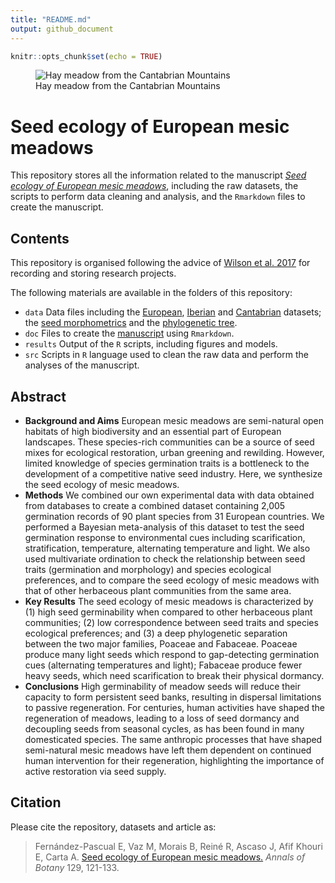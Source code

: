 ```yaml
---
title: "README.md"
output: github_document
---
```


```r
knitr::opts_chunk$set(echo = TRUE)
```

![Hay meadow from the Cantabrian Mountains](meadow.JPG)

# Seed ecology of European mesic meadows

This repository stores all the information related to the manuscript [*Seed ecology of European mesic meadows*](https://dx.doi.org/10.1093/aob/mcab135), including the raw datasets, the scripts to perform data cleaning and analysis, and the `Rmarkdown` files to create the manuscript.

## Contents

This repository is organised following the advice of [Wilson et al. 2017](https://doi.org/10.1371/journal.pcbi.1005510) for recording and storing research projects.


The following materials are available in the folders of this repository:

* `data` Data files including the [European](https://github.com/efernandezpascual/meadows/blob/master/data/european.csv), [Iberian](https://github.com/efernandezpascual/meadows/blob/master/data/iberian.csv) and [Cantabrian](https://github.com/efernandezpascual/meadows/blob/master/data/cantabrian.csv) datasets; the [seed morphometrics](https://github.com/efernandezpascual/meadows/blob/master/data/morphometrics.csv) and the [phylogenetic tree](https://github.com/efernandezpascual/meadows/blob/master/data/meadowstree.tree).
* `doc` Files to create the [manuscript](https://github.com/efernandezpascual/meadows/blob/master/doc/manuscript.md) using `Rmarkdown`.
* `results` Output of the `R` scripts, including figures and models.
* `src` Scripts in `R` language used to clean the raw data and perform the analyses of the manuscript.

## Abstract

* **Background and Aims** European mesic meadows are semi-natural open habitats of high biodiversity and an essential part of European landscapes. These species-rich communities can be a source of seed mixes for ecological restoration, urban greening and rewilding. However, limited knowledge of species germination traits is a bottleneck to the development of a competitive native seed industry. Here, we synthesize the seed ecology of mesic meadows.
* **Methods** We combined our own experimental data with data obtained from databases to create a combined dataset containing 2,005 germination records of 90 plant species from 31 European countries. We performed a Bayesian meta-analysis of this dataset to test the seed germination response to environmental cues including scarification, stratification, temperature, alternating temperature and light. We also used multivariate ordination to check the relationship between seed traits (germination and morphology) and species ecological preferences, and to compare the seed ecology of mesic meadows with that of other herbaceous plant communities from the same area.
* **Key Results** The seed ecology of mesic meadows is characterized by (1) high seed germinability when compared to other herbaceous plant communities; (2) low correspondence between seed traits and species ecological preferences; and (3) a deep phylogenetic separation between the two major families, Poaceae and Fabaceae. Poaceae produce many light seeds which respond to gap-detecting germination cues (alternating temperatures and light); Fabaceae produce fewer heavy seeds, which need scarification to break their physical dormancy.
* **Conclusions** High germinability of meadow seeds will reduce their capacity to form persistent seed banks, resulting in dispersal limitations to passive regeneration. For centuries, human activities have shaped the regeneration of meadows, leading to a loss of seed dormancy and decoupling seeds from seasonal cycles, as has been found in many domesticated species. The same anthropic processes that have shaped semi-natural mesic meadows have left them dependent on continued human intervention for their regeneration, highlighting the importance of active restoration via seed supply.

## Citation

Please cite the repository, datasets and article as: 

> Fernández-Pascual E, Vaz M, Morais B, Reiné R, Ascaso J, Afif Khouri E, Carta A. [Seed ecology of European mesic meadows.](https://dx.doi.org/10.1093/aob/mcab135) *Annals of Botany* 129, 121-133.